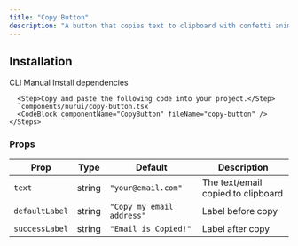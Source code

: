 ```yaml
---
title: "Copy Button"
description: "A button that copies text to clipboard with confetti animation."
---
```


<ComponentPreview componentName="CopyButton" />

## Installation

<Tabs defaultValue="cli">
  <TabsList>
    <TabsTrigger value="cli">CLI</TabsTrigger>
    <TabsTrigger value="manual">Manual</TabsTrigger>
  </TabsList>

<TabsContent value="cli">
  <Cli />
</TabsContent>

  <TabsContent value="manual">
    <Steps>
      <Step>Install dependencies</Step>
      <Cli
  dependencies={[
    {
      label: "npm",
      command: "npm i lottie-react lucide-react",
    },
    {
      label: "yarn",
      command: "yarn add lottie-react lucide-react",
    },
    {
      label: "pnpm",
      command: "pnpm add lottie-react lucide-react",
    },
    {
      label: "bun",
      command: "bun add lottie-react lucide-react",
    },
  ]}
/>

      <Step>Copy and paste the following code into your project.</Step>
      `components/nurui/copy-button.tsx`
      <CodeBlock componentName="CopyButton" fileName="copy-button" />
    </Steps>

  </TabsContent>
</Tabs>

### Props

| Prop           | Type   | Default                   | Description                        |
| -------------- | ------ | ------------------------- | ---------------------------------- |
| `text`         | string | `"your@email.com"`        | The text/email copied to clipboard |
| `defaultLabel` | string | `"Copy my email address"` | Label before copy                  |
| `successLabel` | string | `"Email is Copied!"`      | Label after copy                   |
